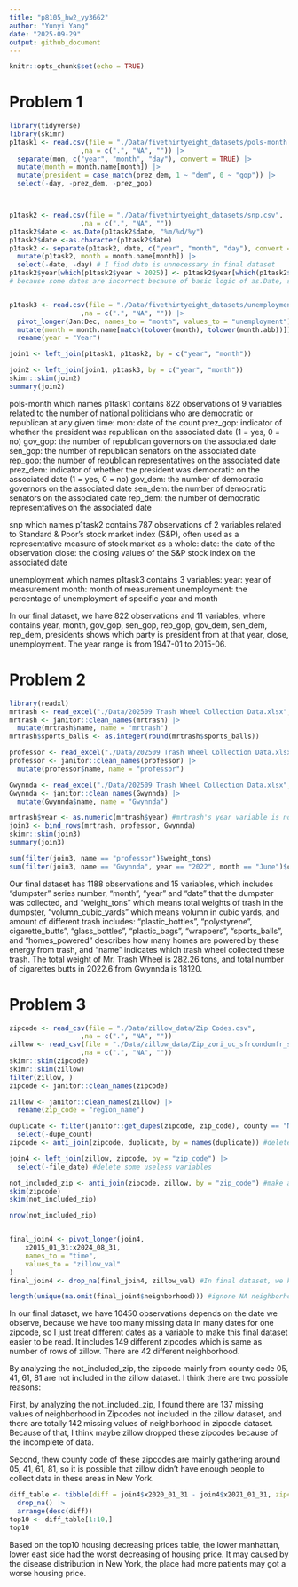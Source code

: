 ```yaml
---
title: "p8105_hw2_yy3662"
author: "Yunyi Yang"
date: "2025-09-29"
output: github_document
---
```


```r
knitr::opts_chunk$set(echo = TRUE)
```

# Problem 1

```r
library(tidyverse)
library(skimr)
p1task1 <- read.csv(file = "./Data/fivethirtyeight_datasets/pols-month.csv",
                  ,na = c(".", "NA", "")) |>
  separate(mon, c("year", "month", "day"), convert = TRUE) |>
  mutate(month = month.name[month]) |>
  mutate(president = case_match(prez_dem, 1 ~ "dem", 0 ~ "gop")) |>
  select(-day, -prez_dem, -prez_gop)



p1task2 <- read.csv(file = "./Data/fivethirtyeight_datasets/snp.csv",
                  ,na = c(".", "NA", ""))
p1task2$date <- as.Date(p1task2$date, "%m/%d/%y")
p1task2$date <-as.character(p1task2$date)
p1task2 <- separate(p1task2, date, c("year", "month", "day"), convert = TRUE) |>
  mutate(p1task2, month = month.name[month]) |>
  select(-date, -day) # I find date is unnecessary in final dataset
p1task2$year[which(p1task2$year > 2025)] <- p1task2$year[which(p1task2$year > 2025)] - 100L
# because some dates are incorrect because of basic logic of as.Date, so we convert some years like 2065 back to 1965.


p1task3 <- read.csv(file = "./Data/fivethirtyeight_datasets/unemployment.csv",
                  ,na = c(".", "NA", "")) |>
  pivot_longer(Jan:Dec, names_to = "month", values_to = "unemployment") |>
  mutate(month = month.name[match(tolower(month), tolower(month.abb))]) |>
  rename(year = "Year")

join1 <- left_join(p1task1, p1task2, by = c("year", "month"))

join2 <- left_join(join1, p1task3, by = c("year", "month"))
skimr::skim(join2)
summary(join2)
```

pols-month which names p1task1 contains 822 observations of 9 variables related to the number of national politicians who are democratic or republican at any given time:
mon: date of the count
prez_gop: indicator of whether the president was republican on the associated date (1 = yes, 0 = no)
gov_gop: the number of republican governors on the associated date
sen_gop: the number of republican senators on the associated date
rep_gop: the number of republican representatives on the associated date
prez_dem: indicator of whether the president was democratic on the associated date (1 = yes, 0 = no)
gov_dem: the number of democratic governors on the associated date
sen_dem: the number of democratic senators on the associated date
rep_dem: the number of democratic representatives on the associated date

snp which names p1task2 contains 787 observations of 2 variables related to Standard & Poor’s stock market index (S&P), often used as a representative measure of stock market as a whole:
date: the date of the observation
close: the closing values of the S&P stock index on the associated date

unemployment which names p1task3 contains 3 variables:
year: year of measurement
month: month of measurement
unemployment: the percentage of unemployment of specific year and month

In our final dataset, we have 822 observations and 11 variables, where contains year, month, gov_gop, sen_gop, rep_gop, gov_dem, sen_dem, rep_dem, presidents shows which party is president from at that year, close, unemployment. The year range is from 1947-01 to 2015-06.

# Problem 2
```r
library(readxl)
mrtrash <- read_excel("./Data/202509 Trash Wheel Collection Data.xlsx", sheet = 1, range = "A2:N709")
mrtrash <- janitor::clean_names(mrtrash) |>
  mutate(mrtrash$name, name = "mrtrash")
mrtrash$sports_balls <- as.integer(round(mrtrash$sports_balls))

professor <- read_excel("./Data/202509 Trash Wheel Collection Data.xlsx", sheet = 2, range = "A2:M134")
professor <- janitor::clean_names(professor) |>
  mutate(professor$name, name = "professor")

Gwynnda <- read_excel("./Data/202509 Trash Wheel Collection Data.xlsx", sheet = 4, range = "A2:L351")
Gwynnda <- janitor::clean_names(Gwynnda) |>
  mutate(Gwynnda$name, name = "Gwynnda")

mrtrash$year <- as.numeric(mrtrash$year) #mrtrash's year variable is not numeric as professor and Gwynnda
join3 <- bind_rows(mrtrash, professor, Gwynnda)
skimr::skim(join3)
summary(join3)

sum(filter(join3, name == "professor")$weight_tons)
sum(filter(join3, name == "Gwynnda", year == "2022", month == "June")$cigarette_butts)
```
Our final dataset has 1188 observations and 15 variables, which includes "dumpster" series number, "month", "year" and "date" that the dumpster was collected, and "weight_tons" which means total weights of trash in the dumpster, "volumn_cubic_yards" which means volumn in cubic yards, and amount of different trash includes: "plastic_bottles", "polystyrene", cigarette_butts", "glass_bottles", "plastic_bags", "wrappers", "sports_balls", and "homes_powered" describes how many homes are powered by these energy from trash, and "name" indicates which trash wheel collected these trash. 
The total weight of Mr. Trash Wheel is 282.26 tons, and total number of cigarettes butts in 2022.6 from Gwynnda is 18120.

# Problem 3
```r
zipcode <- read_csv(file = "./Data/zillow_data/Zip Codes.csv",
                  ,na = c(".", "NA", ""))
zillow <- read_csv(file = "./Data/zillow_data/Zip_zori_uc_sfrcondomfr_sm_month_NYC.csv",
                  ,na = c(".", "NA", ""))
skimr::skim(zipcode)
skimr::skim(zillow)
filter(zillow, )
zipcode <- janitor::clean_names(zipcode)

zillow <- janitor::clean_names(zillow) |>
  rename(zip_code = "region_name")

duplicate <- filter(janitor::get_dupes(zipcode, zip_code), county == "New York") |>
  select(-dupe_count)
zipcode <- anti_join(zipcode, duplicate, by = names(duplicate)) #delete two duplicated rows which have same zipcode but different county.

join4 <- left_join(zillow, zipcode, by = "zip_code") |>
  select(-file_date) #delete some useless variables

not_included_zip <- anti_join(zipcode, zillow, by = "zip_code") #make a dataframe which includes zipcodes not included in zillow
skim(zipcode)
skim(not_included_zip)

nrow(not_included_zip)


final_join4 <- pivot_longer(join4, 
    x2015_01_31:x2024_08_31,
    names_to = "time",
    values_to = "zillow_val"
)
final_join4 <- drop_na(final_join4, zillow_val) #In final dataset, we keep the NA neighborhood, remove the NA zillow value to remove some useless time point.

length(unique(na.omit(final_join4$neighborhood))) #ignore NA neighborhood when calculate how many different neighborhood
```
In our final dataset, we have 10450 observations depends on the date we observe, because we have too many missing data in many dates for one zipcode, so I just treat different dates as a variable to make this final dataset easier to be read. It includes 149 different zipcodes which is same as number of rows of zillow. There are 42 different neighborhood.

By analyzing the not_included_zip, the zipcode mainly from county code 05, 41, 61, 81 are not included in the zillow dataset. I think there are two possible reasons: 

First, by analyzing the not_included_zip, I found there are 137 missing values of neighborhood in Zipcodes not included in the zillow dataset, and there are totally 142 missing values of neighborhood in zipcode dataset. Because of that, I think maybe zillow dropped these zipcodes because of the incomplete of data.

Second, thew county code of these zipcodes are mainly gathering around 05, 41, 61, 81, so it is possible that zillow didn't have enough people to collect data in these areas in New York.

```r
diff_table <- tibble(diff = join4$x2020_01_31 - join4$x2021_01_31, zipcode = join4$zip_code, county_name = join4$county_name, neighborhood = join4$neighborhood) |>
  drop_na() |>
  arrange(desc(diff))
top10 <- diff_table[1:10,]
top10
```
Based on the top10 housing decreasing prices table, the lower manhattan, lower east side had the worst decreasing of housing price. It may caused by the disease distribution in New York, the place had more patients may got a worse housing price.
